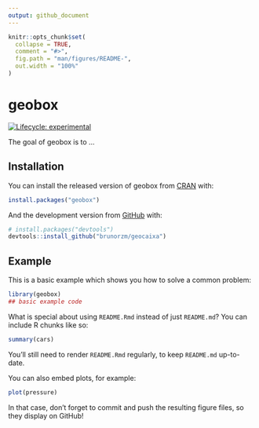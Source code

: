 ```yaml
---
output: github_document
---
```


<!-- README.md is generated from README.Rmd. Please edit that file -->

```r
knitr::opts_chunk$set(
  collapse = TRUE,
  comment = "#>",
  fig.path = "man/figures/README-",
  out.width = "100%"
)
```

# geobox

<!-- badges: start -->
[![Lifecycle: experimental](https://img.shields.io/badge/lifecycle-experimental-orange.svg)](https://www.tidyverse.org/lifecycle/#experimental)
<!-- badges: end -->

The goal of geobox is to ...

## Installation

You can install the released version of geobox from [CRAN](https://CRAN.R-project.org) with:

``` r
install.packages("geobox")
```

And the development version from [GitHub](https://github.com/) with:

``` r
# install.packages("devtools")
devtools::install_github("brunorzm/geocaixa")
```
## Example

This is a basic example which shows you how to solve a common problem:

```r
library(geobox)
## basic example code
```

What is special about using `README.Rmd` instead of just `README.md`? You can include R chunks like so:

```r
summary(cars)
```

You'll still need to render `README.Rmd` regularly, to keep `README.md` up-to-date.

You can also embed plots, for example:

```r
plot(pressure)
```

In that case, don't forget to commit and push the resulting figure files, so they display on GitHub!
